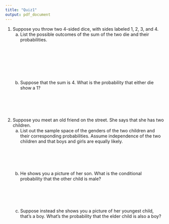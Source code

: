 ```yaml
---
title: "Quiz1"
output: pdf_document
---
```


1. Suppose you throw two 4-sided dice, with sides labeled 1, 2, 3, and 4.  
    a. List the possible outcomes of the sum of the two die and their probabilities.
    \
    \
    \
    \
    \
    \
    \
    \
    b.  Suppose that the sum is 4.  What is the probability that either die show a 1?
    \
    \
    \
    \
    \
    \

2. Suppose you meet an old friend on the street.  She says that she has two children.  
    a. List out the sample space of the genders of the two children and their corresponding probabilities.  Assume independence of the two children and that boys and girls are equally likely.
    \
    \
    \
    \
    \
    \
    b. He shows you a picture of her son.  What is the conditional probability that the other child is male?
    \
    \
    \
    \
    \
    \
    c. Suppose instead she shows you a picture of her youngest child, that's a boy.  What's the probability that the elder child is also a boy?
    \
    \
    \
    \
    \
    \
